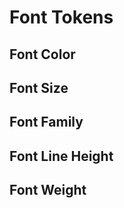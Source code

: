 
<Meta title="Design Tokens/Font" />

# Font Tokens

## Font Color

<Story name="Color">
  <TokenTable rows={toTokenRows(font, "color")} />
</Story>

## Font Size

<Story name="Size">
  <TokenTable rows={toTokenRows(font, "size")} />
</Story>

## Font Family

<Story name="Family">
  <TokenTable rows={toTokenRows(font, "family")} />
</Story>

## Font Line Height

<Story name="Line Height">
  <TokenTable rows={toTokenRows(font, "lineHeight")} />
</Story>

## Font Weight

<Story name="Weight">
  <TokenTable rows={toTokenRows(font, "weight")} />
</Story>
